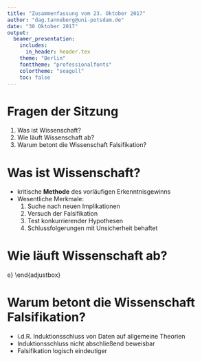 ```yaml
---
title: "Zusammenfassung vom 23. Oktober 2017"
author: "dag.tanneberg@uni-potsdam.de"
date: "30 Oktober 2017"
output:
  beamer_presentation:
    includes:
      in_header: header.tex
    theme: "Berlin"
    fonttheme: "professionalfonts"
    colortheme: "seagull"
    toc: false
---
```


# Fragen der Sitzung

1. Was ist Wissenschaft?
2. Wie läuft Wissenschaft ab?
3. Warum betont die Wissenschaft Falsifikation?

# Was ist Wissenschaft?

- kritische **Methode** des vorläufigen Erkenntnisgewinns
- Wesentliche Merkmale:
    1. Suche nach neuen Implikationen
    2. Versuch der Falsifikation
    3. Test konkurrierender Hypothesen
    4. Schlussfolgerungen mit Unsicherheit behaftet


# Wie läuft Wissenschaft ab?

\begin{adjustbox}{max totalsize={.9\textwidth}{.9\textheight},center}\begin{tikzpicture}
\def \n {5}
\def \radius {6em}
\def \margin {8} % margin in angles, depends on the radius
\foreach \s in {1,...,\n}
{
  \node [draw, circle, fill = white!75!blue](\s) at ({-360/\n * (\s - 1)}:\radius) {$\s$};
  \draw[<-, >=latex] ({360/\n * (\s - 1)+\margin}:\radius) 
    arc ({360/\n * (\s - 1)+\margin}:{360/\n * (\s)-\margin}:\radius);
}
\node [right = of 2] {
  \begin{tabular}{l}
    \underline{Theorie}\\
    $\bullet$ Widerspruchsfreiheit\\
    $\bullet$ mind. 1 emp. Implikation\\
  \end{tabular}
} ;
\node [left = of 3] {
  \begin{tabular}{l}
    \underline{Hypothese(n)}\\
    $\bullet$ falsifizierbar\\
    $\bullet$ möglichst zahlreich\\
  \end{tabular}
} ;
\node [left = of 4] {
  \begin{tabular}{l}
    \underline{Hypothesentest}\\
    $\bullet$ möglichst vielfältig\\
    $\bullet$ möglichst kritisch\\
  \end{tabular}
} ;
\node [right = of 5] {
  \begin{tabular}{l}
    \underline{Evaluation}\\
    $\bullet$ Theorie zurückweisen?\\
    $\bullet$ Neue Fragestellung?\\
  \end{tabular}
} ;
\node [right = of 1] {
  \begin{tabular}{l}
    \underline{Fragestellung}\\
    $\bullet$ Motivation\
  \end{tabular}
} ;
\end{tikzpicture}
\end{adjustbox}

# Warum betont die Wissenschaft Falsifikation?

- i.d.R. Induktionsschluss von Daten auf allgemeine Theorien
- Induktionsschluss nicht abschließend beweisbar
- Falsifikation logisch eindeutiger

\begin{table}
\centering
\begin{tabular}{*{3}{c}}
\toprule
\textbf{H}ypothese & \textbf{D}aten & \textbf{H} $\implies$ \textbf{D} \\ \midrule
W & W & \color{green!50} W\\
W & F & \color{blue!50} F\\
F & W & \color{green!50} W\\ 
F & F & W\\
\bottomrule
\multicolumn{3}{l}{Legende: {\color{green!50} $\bullet$} Bestätigung {\color{blue!50} $\bullet$} Falsifikation.}
\end{tabular}
\end{table}
